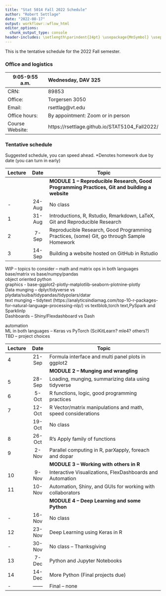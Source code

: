```yaml
---
title: "Stat 5014 Fall 2022 Schedule"
author: "Robert Settlage"
date: "2022-08-17"
output: workflowr::wflow_html
editor_options:
  chunk_output_type: console
header-includes: \setlength\parindent{24pt} \usepackage{MnSymbol} \usepackage{mathrsfs}
---
```


This is the tentative schedule for the 2022 Fall semester.
  
### Office and logistics

9:05-9:55 a.m.  Wednesday, DAV 325
--------------  ---------------------------------------
CRN:            89853  
Office:         Torgersen 3050
Email:          rsettlag@vt.edu
Office hours:   By appointment: Zoom or in person
Course Website: https://rsettlage.github.io/STAT5104_Fall2022/
--------------  ---------------------------------------

### Tentative schedule

Suggested schedule, you can speed ahead.
*Denotes homework due by date (you can turn in early)

|Lecture | Date      | Topic
|--------|:---------:|------------------------------------------------------------------ 
|        |           | **MODULE 1 -- Reproducible Research, Good Programming Practices, Git and building a website**  
|-       | 24-Aug    | No class  
|1       | 31-Aug    | Introductions, R, Rstudio, Rmarkdown, LaTeX, Git and Reproducible Research  
|2	     |  7-Sep    | Reproducible Research, Good Programming Practices, (some) Git, go through Sample Homework  
|3	     | 14-Sep    | Building a website hosted on GitHub in Rstudio  

WIP -- topics to consider -- 
math and matrix ops in both languages base/matrix vs base/numpy/pandas  
object oriented python  
graphics - base-ggplot2-plotly-matplotlib-seaborn-plotnine-plotly  
Data munging -- dplyr/tidyverse vs plydata/suiba/tidypandas/tidypolars/datar    
text munging -- tidytext (https://analyticsindiamag.com/top-10-r-packages-for-natural-language-processing-nlp/) vs textblob,torch text,PySpark and Sparklinlp    
Dashboards -- Shiny/Flexdashboard vs Dash  

automation  
ML in both languages -- Keras vs PyTorch (SciKitLearn?  mle4? others?)  
TBD -- project choices  


|Lecture | Date      | Topic  
|--------|:---------:|------------------------------------------------------------------  
|4	     | 21-Sep    | Formula interface and multi panel plots in ggplot2  
|        |           | **MODULE 2 -- Munging and wrangling**
|5	     | 28-Sep    | Loading, munging, summarizing data using tidyverse 
|6	     |  5-Oct    | R functions, logic, good programming practices
|7	     | 12-Oct    | R Vector/matrix manipulations and math, speed considerations
|        | 19-Oct    | No class  
|8	     | 26-Oct    | R's Apply family of functions
|9	     |  2-Nov    | Parallel computing in R, parXapply, foreach and dopar
|        |           | **MODULE 3 -- Working with others in R**  
|10	     |  9-Nov    | Interactive Visualizations, FlexDashboards and Automation
|11	     | 10-Nov    | Automation, Shiny, and GUIs for working with collaborators  
|        |           | **MODULE 4 -- Deep Learning and some Python**  
|- 	     | 16-Nov    | No class  
|12	     | 23-Nov    | Deep Learning using Keras in R 
|-	     | 30-Nov    | No class -- Thanksgiving  
|13	     |  7-Dec    | Python and Jupyter Notebooks  
|14	     | 14-Dec    | More Python (Final projects due)  
|-       | ------    | Final -- none  


